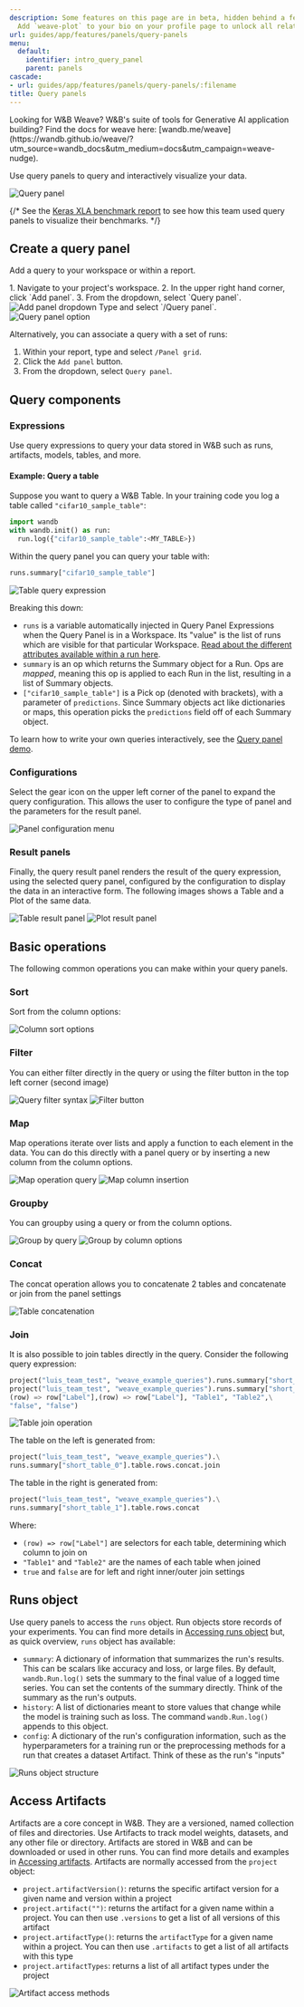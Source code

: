 ```yaml
---
description: Some features on this page are in beta, hidden behind a feature flag.
  Add `weave-plot` to your bio on your profile page to unlock all related features.
url: guides/app/features/panels/query-panels
menu:
  default:
    identifier: intro_query_panel
    parent: panels
cascade:
- url: guides/app/features/panels/query-panels/:filename
title: Query panels
---
```



<Note>
Looking for W&B Weave? W&B's suite of tools for Generative AI application building? Find the docs for weave here: [wandb.me/weave](https://wandb.github.io/weave/?utm_source=wandb_docs&utm_medium=docs&utm_campaign=weave-nudge).
</Note>

Use query panels to query and interactively visualize your data.

<Frame>
    <img src="/images/weave/pretty_panel.png" alt="Query panel"  />
</Frame>

{/* <Note>
See the [Keras XLA benchmark report](http://wandb.me/keras-xla-benchmark) to see how this team used query panels to visualize their benchmarks.
</Note> */}

## Create a query panel

Add a query to your workspace or within a report.

<Tabs>
<Tab title="Project workspace">
1. Navigate to your project's workspace. 
  2. In the upper right hand corner, click `Add panel`.
  3. From the dropdown, select `Query panel`.
  <Frame>
    <img src="/images/weave/add_weave_panel_workspace.png" alt="Add panel dropdown"  />
</Frame>
</Tab>
<Tab title="W&B Report">
Type and select `/Query panel`.

<Frame>
    <img src="/images/weave/add_weave_panel_report_1.png" alt="Query panel option"  />
</Frame>

Alternatively, you can associate a query with a set of runs:
1. Within your report, type and select `/Panel grid`.
2. Click the `Add panel` button.
3. From the dropdown, select `Query panel`.
</Tab>
</Tabs>
  

## Query components

### Expressions

Use query expressions to query your data stored in W&B such as runs, artifacts, models, tables, and more. 

#### Example: Query a table
Suppose you want to query a W&B Table. In your training code you log a table called `"cifar10_sample_table"`:

```python
import wandb
with wandb.init() as run:
  run.log({"cifar10_sample_table":<MY_TABLE>})
```

Within the query panel you can query your table with:
```python
runs.summary["cifar10_sample_table"]
```
<Frame>
    <img src="/images/weave/basic_weave_expression.png" alt="Table query expression"  />
</Frame>

Breaking this down:

* `runs` is a variable automatically injected in Query Panel Expressions when the Query Panel is in a Workspace. Its "value" is the list of runs which are visible for that particular Workspace. [Read about the different attributes available within a run here](/guides/track/public-api-guide/#understanding-the-different-attributes).
* `summary` is an op which returns the Summary object for a Run. Ops are _mapped_, meaning this op is applied to each Run in the list, resulting in a list of Summary objects.
* `["cifar10_sample_table"]` is a Pick op (denoted with brackets), with a parameter of `predictions`. Since Summary objects act like dictionaries or maps, this operation picks the `predictions` field off of each Summary object.

To learn how to write your own queries interactively, see the [Query panel demo](https://wandb.ai/luis_team_test/weave_example_queries/reports/Weave-queries---Vmlldzo1NzIxOTY2?accessToken=bvzq5hwooare9zy790yfl3oitutbvno2i6c2s81gk91750m53m2hdclj0jvryhcr).

### Configurations

Select the gear icon on the upper left corner of the panel to expand the query configuration. This allows the user to configure the type of panel and the parameters for the result panel.

<Frame>
    <img src="/images/weave/weave_panel_config.png" alt="Panel configuration menu"  />
</Frame>

### Result panels

Finally, the query result panel renders the result of the query expression, using the selected query panel, configured by the configuration to display the data in an interactive form. The following images shows a Table and a Plot of the same data.

<Frame>
    <img src="/images/weave/result_panel_table.png" alt="Table result panel"  />
</Frame>

<Frame>
    <img src="/images/weave/result_panel_plot.png" alt="Plot result panel"  />
</Frame>

## Basic operations
The following common operations you can make within your query panels.
### Sort
Sort from the column options:
<Frame>
    <img src="/images/weave/weave_sort.png" alt="Column sort options"  />
</Frame>

### Filter
You can either filter directly in the query or using the filter button in the top left corner (second image)
<Frame>
    <img src="/images/weave/weave_filter_1.png" alt="Query filter syntax"  />
</Frame>
<Frame>
    <img src="/images/weave/weave_filter_2.png" alt="Filter button"  />
</Frame>

### Map
Map operations iterate over lists and apply a function to each element in the data. You can do this directly with a panel query  or by inserting a new column from the column options.
<Frame>
    <img src="/images/weave/weave_map.png" alt="Map operation query"  />
</Frame>
<Frame>
    <img src="/images/weave/weave_map.gif" alt="Map column insertion"  />
</Frame>

### Groupby
You can groupby using a query or from the column options.
<Frame>
    <img src="/images/weave/weave_groupby.png" alt="Group by query"  />
</Frame>
<Frame>
    <img src="/images/weave/weave_groupby.gif" alt="Group by column options"  />
</Frame>

### Concat
The concat operation allows you to concatenate 2 tables and concatenate or join from the panel settings
<Frame>
    <img src="/images/weave/weave_concat.gif" alt="Table concatenation"  />
</Frame>

### Join
It is also possible to join tables directly in the query. Consider the following query expression:
```python
project("luis_team_test", "weave_example_queries").runs.summary["short_table_0"].table.rows.concat.join(\
project("luis_team_test", "weave_example_queries").runs.summary["short_table_1"].table.rows.concat,\
(row) => row["Label"],(row) => row["Label"], "Table1", "Table2",\
"false", "false")
```
<Frame>
    <img src="/images/weave/weave_join.png" alt="Table join operation"  />
</Frame>

The table on the left is generated from:
```python
project("luis_team_test", "weave_example_queries").\
runs.summary["short_table_0"].table.rows.concat.join
```
The table in the right is generated from:
```python
project("luis_team_test", "weave_example_queries").\
runs.summary["short_table_1"].table.rows.concat
```
Where:
* `(row) => row["Label"]` are selectors for each table, determining which column to join on
* `"Table1"` and `"Table2"` are the names of each table when joined
* `true` and `false` are for left and right inner/outer join settings


## Runs object
Use query panels to access the `runs` object. Run objects store records of your experiments. You can find more details in [Accessing runs object](https://wandb.ai/luis_team_test/weave_example_queries/reports/Weave-queries---Vmlldzo1NzIxOTY2?accessToken=bvzq5hwooare9zy790yfl3oitutbvno2i6c2s81gk91750m53m2hdclj0jvryhcr#3.-accessing-runs-object) but, as quick overview, `runs` object has available:
* `summary`: A dictionary of information that summarizes the run's results. This can be scalars like accuracy and loss, or large files. By default, `wandb.Run.log()` sets the summary to the final value of a logged time series. You can set the contents of the summary directly. Think of the summary as the run's outputs.
* `history`: A list of dictionaries meant to store values that change while the model is training such as loss. The command `wandb.Run.log()` appends to this object.
* `config`: A dictionary of the run's configuration information, such as the hyperparameters for a training run or the preprocessing methods for a run that creates a dataset Artifact. Think of these as the run's "inputs"
<Frame>
    <img src="/images/weave/weave_runs_object.png" alt="Runs object structure"  />
</Frame>

## Access Artifacts

Artifacts are a core concept in W&B. They are a versioned, named collection of files and directories. Use Artifacts to track model weights, datasets, and any other file or directory. Artifacts are stored in W&B and can be downloaded or used in other runs. You can find more details and examples in [Accessing artifacts](https://wandb.ai/luis_team_test/weave_example_queries/reports/Weave-queries---Vmlldzo1NzIxOTY2?accessToken=bvzq5hwooare9zy790yfl3oitutbvno2i6c2s81gk91750m53m2hdclj0jvryhcr#4.-accessing-artifacts). Artifacts are normally accessed from the `project` object:
* `project.artifactVersion()`: returns the specific artifact version for a given name and version within a project
* `project.artifact("")`: returns the artifact for a given name within a project. You can then use `.versions` to get a list of all versions of this artifact
* `project.artifactType()`: returns the `artifactType` for a given name within a project. You can then use `.artifacts` to get a list of all artifacts with this type
* `project.artifactTypes`: returns a list of all artifact types under the project
<Frame>
    <img src="/images/weave/weave_artifacts.png" alt="Artifact access methods"  />
</Frame>